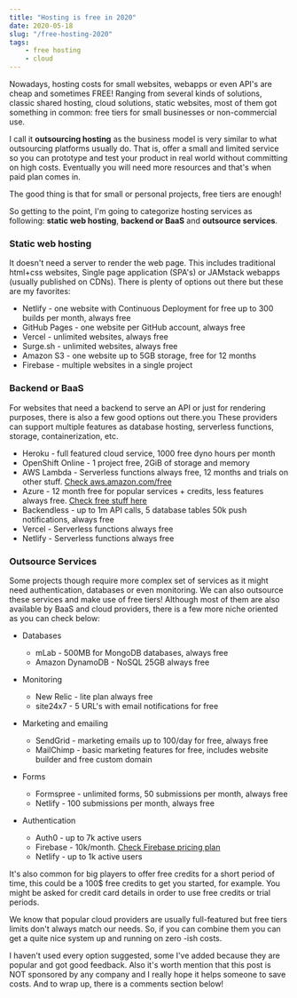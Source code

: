 ```yaml
---
title: "Hosting is free in 2020"
date: 2020-05-18
slug: "/free-hosting-2020"
tags:
    - free hosting
    - cloud
---
```


Nowadays, hosting costs for small websites, webapps or even API's are cheap and sometimes FREE!
Ranging from several kinds of solutions, classic shared hosting, cloud solutions, static websites, most of them
got something in common: free tiers for small businesses or non-commercial use.

I call it **outsourcing hosting** as the business model is very similar to what outsourcing platforms usually do. That is,
offer a small and limited service so you can prototype and test your product in real world without committing on high
costs. Eventually you will need more resources and that's when paid plan comes in.

The good thing is that for small or personal projects, free tiers are enough!

So getting to the point, I'm going to categorize hosting services as following: **static web hosting**,
**backend or BaaS** and **outsource services**.


### Static web hosting
It doesn't need a server to render the web page. This includes traditional html+css websites,
Single page application (SPA's) or JAMstack webapps (usually published on CDNs). There is plenty of options out there
but these are my favorites:
- Netlify - one website with Continuous Deployment for free up to 300 builds per month, always free
- GitHub Pages - one website per GitHub account, always free
- Vercel - unlimited websites, always free
- Surge.sh - unlimited websites, always free
- Amazon S3 - one website up to 5GB storage, free for 12 months
- Firebase - multiple websites in a single project

### Backend or BaaS
For websites that need a backend to serve an API or just for rendering purposes, there is also a few good options out there.you
These providers can support multiple features as database hosting, serverless functions, storage, containerization, etc.
- Heroku - full featured cloud service, 1000 free dyno hours per month
- OpenShift Online - 1 project free, 2GiB of storage and memory
- AWS Lambda - Serverless functions always free, 12 months and trials on other stuff.
 [Check aws.amazon.com/free](https://aws.amazon.com/free/)
- Azure - 12 month free for popular services + credits, less features always free.
 [Check free stuff here](https://azure.microsoft.com/en-us/free/)
- Backendless - up to 1m API calls, 5 database tables 50k push notifications, always free
- Vercel - Serverless functions always free
- Netlify - Serverless functions always free


### Outsource Services
Some projects though require more complex set of services as it might need authentication, databases or even monitoring.
We can also outsource these services and make use of free tiers! Although most of them are also available by BaaS and
cloud providers, there is a few more niche oriented as you can check below:

- Databases
  - mLab - 500MB for MongoDB databases, always free
  - Amazon DynamoDB - NoSQL 25GB always free

- Monitoring
    - New Relic - lite plan always free
    - site24x7 - 5 URL's with email notifications for free
- Marketing and emailing
    - SendGrid - marketing emails up to 100/day for free, always free
    - MailChimp - basic marketing features for free, includes website builder and free custom domain
- Forms
    - Formspree - unlimited forms, 50 submissions per month, always free
    - Netlify - 100 submissions per month, always free

- Authentication
    - Auth0 - up to 7k active users
    - Firebase - 10k/month. [Check Firebase pricing plan](https://firebase.google.com/pricing)
    - Netlify - up to 1k active users

It's also common for big players to offer free credits for a short period of time, this could be a 100$ free credits to
 get you started, for example. You might be asked for credit card details in order to use free credits or trial periods.

We know that popular cloud providers are usually full-featured but free tiers limits don't always match our needs. So,
 if you can combine them you can get a quite nice system up and running on zero -ish costs.

I haven't used every option suggested, some I've added because they are popular and got good feedback.
Also it's worth mention that this post is NOT sponsored by any company and I really hope it helps someone to save costs.
And to wrap up, there is a comments section below!


